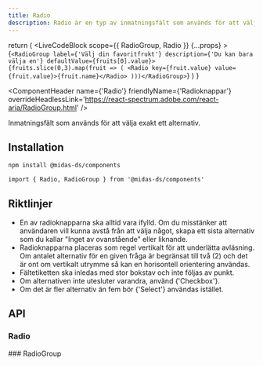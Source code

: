 ```yaml
---
title: Radio
description: Radio är en typ av inmatningsfält som används för att välja ett alternativ från en uppsättning alternativ
---
```



  return (
    <LiveCodeBlock
      scope={{ RadioGroup, Radio }}
      {...props}
    >
      {`<RadioGroup label={'Välj din favoritfrukt'} description={'Du kan bara välja en'} defaultValue={fruits[0].value}>
        {fruits.slice(0,3).map(fruit => (
          <Radio key={fruit.value} value={fruit.value}>{fruit.name}</Radio>
        )))</RadioGroup>`}
    </LiveCodeBlock>
  )
}

<ComponentHeader
  name={'Radio'}
  friendlyName={'Radioknappar'}
  overrideHeadlessLink='https://react-spectrum.adobe.com/react-aria/RadioGroup.html'
/>

Inmatningsfält som används för att välja exakt ett alternativ.

<Example hideCode />

## Installation

```bash npm2yarn
npm install @midas-ds/components
```

```tsx
import { Radio, RadioGroup } from '@midas-ds/components'
```

<Example hideExample />

## Riktlinjer

- En av radioknapparna ska alltid vara ifylld. Om du misstänker att användaren vill kunna avstå från att välja något,
  skapa ett sista alternativ som du kallar "Inget av ovanstående" eller liknande.
- Radioknapparna placeras som regel vertikalt för att underlätta avläsning. Om antalet alternativ för en given fråga är
  begränsat till två (2) och det är ont om vertikalt utrymme så kan en horisontell orientering användas.
- Fältetiketten ska inledas med stor bokstav och inte följas av punkt.
- Om alternativen inte utesluter varandra, använd <Link href='/components/checkbox'>{'Checkbox'}</Link>.
- Om det är fler alternativ än fem bör <Link href='/components/select'>{'Select'}</Link> användas istället.

## API

### Radio

<PropTable name='Radio' />
### RadioGroup
<PropTable name='RadioGroup' />
